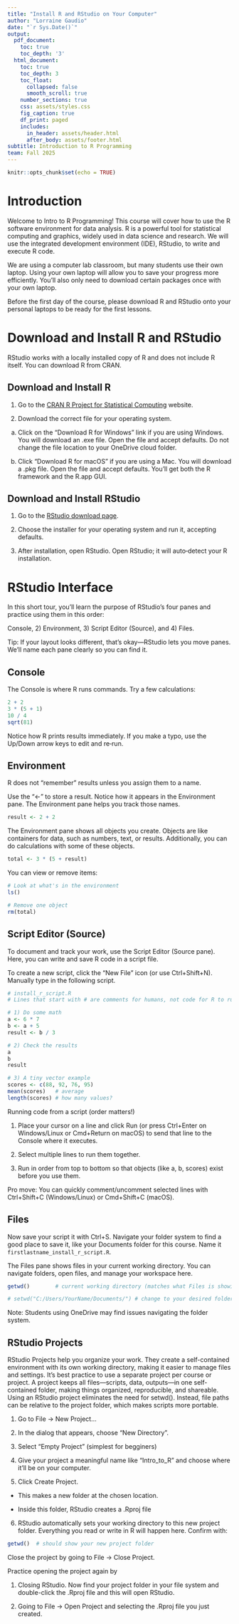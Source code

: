 ```yaml
---
title: "Install R and RStudio on Your Computer"
author: "Lorraine Gaudio"
date: "`r Sys.Date()`"
output:
  pdf_document:
    toc: true
    toc_depth: '3'
  html_document:
    toc: true
    toc_depth: 3
    toc_float:
      collapsed: false
      smooth_scroll: true
    number_sections: true
    css: assets/styles.css
    fig_caption: true
    df_print: paged
    includes:
      in_header: assets/header.html
      after_body: assets/footer.html
subtitle: Introduction to R Programming
team: Fall 2025
---
```


```r
knitr::opts_chunk$set(echo = TRUE)
```

# Introduction

Welcome to Intro to R Programming! This course will cover how to use the R software environment for data analysis. R is a powerful tool for statistical computing and graphics, widely used in data science and research. We will use the integrated development environment (IDE), RStudio, to write and execute R code. 

We are using a computer lab classroom, but many students use their own laptop.  Using your own laptop will allow you to save your progress more efficiently.  You'll also only need to download certain packages once with your own laptop.

Before the first day of the course, please download R and RStudio onto your personal laptops to be ready for the first lessons.

# Download and Install R and RStudio

RStudio works with a locally installed copy of R and does not include R itself. You can download R from CRAN.

## Download and Install R

1. Go to the [CRAN R Project for Statistical Computing](https://cran.r-project.org/) website.

2. Download the correct file for your operating system. 

a. Click on the "Download R for Windows" link if you are using Windows. You will download an .exe file. Open the file and accept defaults. Do not change the file location to your OneDrive cloud folder. 

b. Click "Download R for macOS" if you are using a Mac. You will download a .pkg file. Open the file and accept defaults. You’ll get both the R framework and the R.app GUI.

## Download and Install RStudio

1. Go to the [RStudio download page](https://posit.co/download/rstudio-desktop/).

2. Choose the installer for your operating system and run it, accepting defaults.

3. After installation, open RStudio. Open RStudio; it will auto‑detect your R installation.

# RStudio Interface

In this short tour, you’ll learn the purpose of RStudio’s four panes and practice using them in this order:

Console, 2) Environment, 3) Script Editor (Source), and 4) Files.

Tip: If your layout looks different, that’s okay—RStudio lets you move panes. We’ll name each pane clearly so you can find it.

## Console

The Console is where R runs commands. Try a few calculations:

```r
2 + 2
3 * (5 + 1)
10 / 4
sqrt(81)
```

Notice how R prints results immediately. If you make a typo, use the Up/Down arrow keys to edit and re‑run.

## Environment

R does not “remember” results unless you assign them to a name. 

Use the "<-" to store a result. Notice how it appears in the Environment pane. The Environment pane helps you track those names.

```r
result <- 2 + 2
```

The Environment pane shows all objects you create. Objects are like containers for data, such as numbers, text, or results. Additionally, you can do calculations with some of these objects.

```r
total <- 3 * (5 + result)
```

You can view or remove items:

```r
# Look at what's in the environment
ls()

# Remove one object 
rm(total)
```

## Script Editor (Source)

To document and track your work, use the Script Editor (Source pane). Here, you can write and save R code in a script file.


To create a new script, click the "New File" icon (or use Ctrl+Shift+N). Manually type in the following script.

```r
# install_r_script.R
# Lines that start with # are comments for humans, not code for R to run.

# 1) Do some math
a <- 6 * 7
b <- a + 5
result <- b / 3

# 2) Check the results
a
b
result

# 3) A tiny vector example
scores <- c(88, 92, 76, 95)
mean(scores)   # average
length(scores) # how many values?
```

Running code from a script (order matters!)

1. Place your cursor on a line and click Run (or press Ctrl+Enter on Windows/Linux or Cmd+Return on macOS) to send that line to the Console where it executes.

2. Select multiple lines to run them together.

3. Run in order from top to bottom so that objects (like a, b, scores) exist before you use them.

Pro move: You can quickly comment/uncomment selected lines with Ctrl+Shift+C (Windows/Linux) or Cmd+Shift+C (macOS).

## Files

Now save your script it with Ctrl+S. Navigate your folder system to find a good place to save it, like your Documents folder for this course. Name it `firstlastname_install_r_script.R`.

The Files pane shows files in your current working directory. You can navigate folders, open files, and manage your workspace here. 

```r
getwd()        # current working directory (matches what Files is showing)
```

```r
# setwd("C:/Users/YourName/Documents/") # change to your desired folder
```

Note: Students using OneDrive may find issues navigating the folder system. 

## RStudio Projects

RStudio Projects help you organize your work. They create a self-contained environment with its own working directory, making it easier to manage files and settings. It's best practice to use a separate project per course or project. A project keeps all files—scripts, data, outputs—in one self-contained folder, making things organized, reproducible, and shareable. Using an RStudio project eliminates the need for setwd(). Instead, file paths can be relative to the project folder, which makes scripts more portable.

1. Go to File → New Project…

2. In the dialog that appears, choose “New Directory”.

3. Select “Empty Project” (simplest for begginers) 

4. Give your project a meaningful name like "Intro_to_R" and choose where it’ll be on your computer.

5. Click Create Project.

- This makes a new folder at the chosen location.

- Inside this folder, RStudio creates a .Rproj file 

6. RStudio automatically sets your working directory to this new project folder. Everything you read or write in R will happen here. Confirm with:

```r
getwd()  # should show your new project folder
```

Close the project by going to File → Close Project.

Practice opening the project again by 

1. Closing RStudio. Now find your project folder in your file system and double-click the .Rproj file and this will open RStudio.

2. Going to File → Open Project and selecting the .Rproj file you just created.




